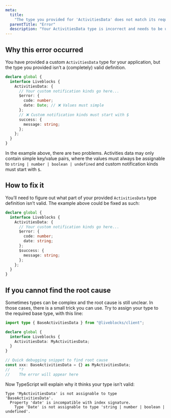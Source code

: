 ```yaml
---
meta:
  title:
    "The type you provided for 'ActivitiesData' does not match its requirements"
  parentTitle: "Error"
  description: "Your ActivitiesData type is incorrect and needs to be updated"
---
```


## Why this error occurred

You have provided a custom `ActivitiesData` type for your application, but the
type you provided isn’t a (completely) valid definition.

```ts highlight="4-8"
declare global {
  interface Liveblocks {
    ActivitiesData: {
      // Your custom notification kinds go here...
      $error: {
        code: number;
        date: Date; // ❌ Values must simple
      };
      // ❌ Custom notification kinds must start with $
      success: {
        message: string;
      };
    };
  }
}
```

In the example above, there are two problems. Activities data may only contain
simple key/value pairs, where the values must always be assignable to
`string | number | boolean | undefined` and custom notification kinds must start
with `$`.

## How to fix it

You’ll need to figure out what part of your provided `ActivitiesData` type
definition isn’t valid. The example above could be fixed as such:

```ts highlight="6-8"
declare global {
  interface Liveblocks {
    ActivitiesData: {
      // Your custom notification kinds go here...
      $error: {
        code: number;
        date: string;
      };
      $success: {
        message: string;
      };
    };
  }
}
```

## If you cannot find the root cause

Sometimes types can be complex and the root cause is still unclear. In those
cases, there is a small trick you can use. Try to assign your type to the
required base type, with this line:

```ts highlight="9-10"
import type { BaseActivitiesData } from "@liveblocks/client";

declare global {
  interface Liveblocks {
    ActivitiesData: MyActivitiesData;
  }
}

// Quick debugging snippet to find root cause
const xxx: BaseActivitiesData = {} as MyActivitiesData;
//    ^?
//    The error will appear here
```

Now TypeScript will explain why it thinks your type isn’t valid:

```error showLineNumbers={false}
Type 'MyActivitiesData' is not assignable to type 'BaseActivitiesData'.
  Property 'date' is incompatible with index signature.
    Type 'Date' is not assignable to type 'string | number | boolean | undefined'.
```
